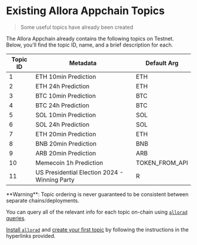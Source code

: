 
# Existing Allora Appchain Topics

> Some useful topics have already been created

The Allora Appchain already contains the following topics on Testnet. Below, you'll find the topic ID, name, and a brief description for each.


| Topic ID | Metadata                                | Default Arg          |
|----------|-----------------------------------------|----------------------|
| 1        | ETH 10min Prediction                    | ETH                  |
| 2        | ETH 24h Prediction                      | ETH                  |
| 3        | BTC 10min Prediction                    | BTC                  |
| 4        | BTC 24h Prediction                      | BTC                  |
| 5        | SOL 10min Prediction                    | SOL                  |
| 6        | SOL 24h Prediction                      | SOL                  |
| 7        | ETH 20min Prediction                    | ETH                  |
| 8        | BNB 20min Prediction                    | BNB                  |
| 9        | ARB 20min Prediction                    | ARB                  |
| 10       | Memecoin 1h Prediction                  | TOKEN_FROM_API       |
| 11       | US Presidential Election 2024 - Winning Party | R                |



<Callout type="warning">
**Warning**: Topic ordering is never guaranteed to be consistent between separate chains/deployments.
</Callout>

You can query all of the relevant info for each topic on-chain using [`allorad` queries](/devs/consumers/onchain-query-existing-data).

[Install `allorad`](/devs/get-started/cli#installing-allorad) and [create your first topic](/devs/topic-creators/how-to-create-topic) by following the instructions in the hyperlinks provided.
